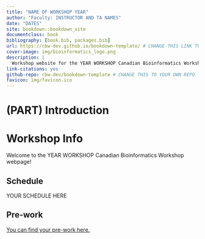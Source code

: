 ```yaml
--- 
title: "NAME OF WORKSHOP YEAR"
author: "Faculty: INSTRUCTOR AND TA NAMES"
date: "DATES"
site: bookdown::bookdown_site
documentclass: book
bibliography: [book.bib, packages.bib]
url: https://cbw-dev.github.io/bookdown-template/ # CHANGE THIS LINK TO YOUR LANDING PAGE LINK
cover-image: img/bioinformatics_logo.png
description: |
  Workshop website for the YEAR WORKSHOP Canadian Bioinformatics Workshop
link-citations: yes
github-repo: cbw-dev/bookdown-template # CHANGE THIS TO YOUR OWN REPO
favicon: img/favicon.ico
---
```


# (PART) Introduction {-}

# Workshop Info

Welcome to the YEAR WORKSHOP Canadian Bioinformatics Workshop webpage!  

<!--## Class Photo

After workshop concludes, YOUR EMBED CODE HERE-->

## Schedule

YOUR SCHEDULE HERE

<!--Copy paste a table into https://www.tablesgenerator.com/markdown_tables (select convert to markdown) to create a table in markdown.   
-->

## Pre-work

[You can find your pre-work here.](LINK TO PREWORK)



